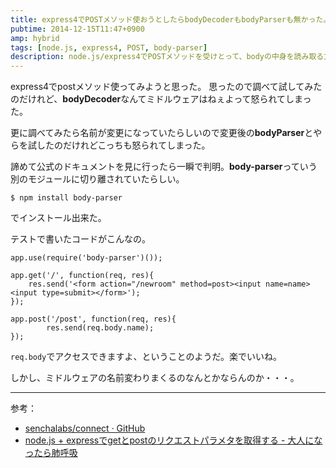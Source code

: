 ```yaml
---
title: express4でPOSTメソッド使おうとしたらbodyDecoderもbodyParserも無かった。
pubtime: 2014-12-15T11:47+0900
amp: hybrid
tags: [node.js, express4, POST, body-parser]
description: node.js/express4でPOSTメソッドを受けとって、bodyの中身を読み取る方法です。
---
```


express4でpostメソッド使ってみようと思った。
思ったので調べて試してみたのだけれど、**bodyDecoder**なんてミドルウェアはねぇよって怒られてしまった。

更に調べてみたら名前が変更になっていたらしいので変更後の**bodyParser**とやらを試したのだけれどこっちも怒られてしまった。

諦めて公式のドキュメントを見に行ったら一瞬で判明。**body-parser**っていう別のモジュールに切り離されていたらしい。

``` shell
$ npm install body-parser
```
でインストール出来た。

テストで書いたコードがこんなの。
``` shell
app.use(require('body-parser')());

app.get('/', function(req, res){
    res.send('<form action="/newroom" method=post><input name=name><input type=submit></form>');
});

app.post('/post', function(req, res){
        res.send(req.body.name);
});
```
`req.body`でアクセスできますよ、ということのようだ。楽でいいね。

しかし、ミドルウェアの名前変わりまくるのなんとかならんのか・・・。

---

参考：
- [senchalabs/connect · GitHub](https://github.com/senchalabs/connect#middleware)
- [node.js + expressでgetとpostのリクエストパラメタを取得する - 大人になったら肺呼吸](http://d.hatena.ne.jp/replication/20110307/1299451484)
